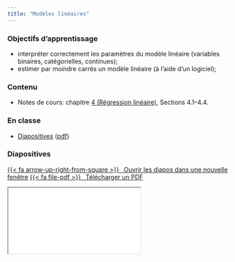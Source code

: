 ```yaml
---
title: "Modèles linéaires"
---
```



### Objectifs d'apprentissage


- interpréter correctement les paramètres du modèle linéaire (variables binaires, catégorielles, continues);
- estimer par moindre carrés un modèle linéaire (à l’aide d’un logiciel);

### Contenu


- Notes de cours: chapitre [4 (Régression linéaire)](https://lbelzile.github.io/math60604a/linearmodels.html), Sections 4.1--4.4.


### En classe

- [Diapositives](../diapos/MATH60604-diapos3.html) ([pdf](../diapos/MATH60604-diapos3.pdf))



### Diapositives


<p class="text-center"><a class="btn btn-success btn-lg" target="_blank" href="../diapos/MATH6060-diapos3.html">{{< fa arrow-up-right-from-square >}} &ensp;Ouvrir les diapos dans une nouvelle fenêtre</a> <a class="btn btn-success btn-lg" target="_blank" href="../diapos/MATH60604-diapos3.pdf" role="button">{{< fa file-pdf >}} &ensp;Télécharger un PDF</a></p>

<div class="ratio ratio-16x9">
<iframe class="slide-deck" src="../diapos/MATH60604-diapos3.html"></iframe>
</div>


